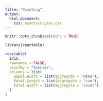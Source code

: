 ```yaml
---
title: "Pivoting"
output:
  html_document:
    css: assets/styles.css
---
```


```r
knitr::opts_chunk$set(echo = TRUE)

```

```r
library(reactable)

reactable(
  iris,
  rownames = FALSE,
  pivotBy = "Species",
  columns = list(
    Sepal.Width = list(aggregate = "mean"),
    Petal.Length = list(aggregate = "sum"),
    Petal.Width = list(aggregate = "count")
  )
)
```
